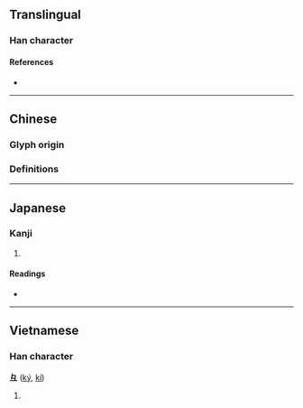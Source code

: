 {{also|彐}}
{{character info}}
==Translingual==
{{stroke order|type=animate}}

===Han character===
{{Han char|rn=58|rad=彐|as=00|sn=3|var=1|four=|canj=VNM|ids=⿱⿰𠃋㇇一}}

====References====
* {{Han ref|kx=0362.050|dkj=09909|dj=0680.120|hdz=20960.100|uh=5F51|ud=24401}}

----

==Chinese==

===Glyph origin===
{{Han etym}}

===Definitions===
{{zh-see|彐|v}}

----

==Japanese==

===Kanji===
{{ja-kanji|grade=|rs=彐00}}

# {{rfdef|ja|sort=彐00}}

====Readings====
* {{ja-readings|on=[[けい]] (kei)|kun=}}

----

==Vietnamese==

===Han character===
'''彑''' ([[ký]], [[kí]])

# {{rfdef|vi}}

[[Category:CJKV radicals| ]]

{{cln|vi|Han tu}}